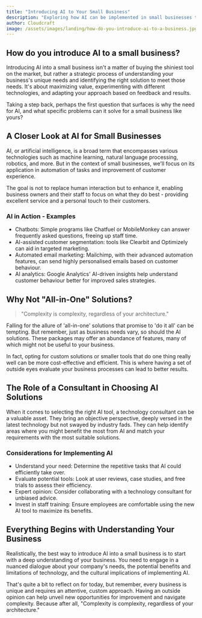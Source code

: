 ```yaml
---
title: "Introducing AI to Your Small Business"
description: "Exploring how AI can be implemented in small businesses to streamline processes and enhance customer experience."
author: Cloudcraft
image: /assets/images/landing/how-do-you-introduce-ai-to-a-business.jpg
---
```


## How do you introduce AI to a small business?

Introducing AI into a small business isn't a matter of buying the shiniest tool on the market, but rather a strategic process of understanding your business's unique needs and identifying the right solution to meet those needs. It's about maximizing value, experimenting with different technologies, and adapting your approach based on feedback and results.

Taking a step back, perhaps the first question that surfaces is why the need for AI, and what specific problems can it solve for a small business like yours?

<ServicesBlurb />

## A Closer Look at AI for Small Businesses

AI, or artificial intelligence, is a broad term that encompasses various technologies such as machine learning, natural language processing, robotics, and more. But in the context of small businesses, we'll focus on its application in automation of tasks and improvement of customer experience.

The goal is not to replace human interaction but to enhance it, enabling business owners and their staff to focus on what they do best - providing excellent service and a personal touch to their customers. 

### AI in Action - Examples

 * Chatbots: Simple programs like Chatfuel or MobileMonkey can answer frequently asked questions, freeing up staff time.
 * AI-assisted customer segmentation: tools like Clearbit and Optimizely can aid in targeted marketing.
 * Automated email marketing: Mailchimp, with their advanced automation features, can send highly personalised emails based on customer behaviour.
 * AI analytics: Google Analytics' AI-driven insights help understand customer behaviour better for improved sales strategies.

<GetStartedBlurb />

## Why Not "All-in-One" Solutions?

<blockquote>
 "Complexity is complexity, regardless of your architecture."
</blockquote>

Falling for the allure of 'all-in-one' solutions that promise to 'do it all' can be tempting. But remember, just as business needs vary, so should the AI solutions. These packages may offer an abundance of features, many of which might not be useful to your business.

In fact, opting for custom solutions or smaller tools that do one thing really well can be more cost-effective and efficient. This is where having a set of outside eyes evaluate your business processes can lead to better results.

## The Role of a Consultant in Choosing AI Solutions

When it comes to selecting the right AI tool, a technology consultant can be a valuable asset. They bring an objective perspective, deeply versed in the latest technology but not swayed by industry fads. They can help identify areas where you might benefit the most from AI and match your requirements with the most suitable solutions.

### Considerations for Implementing AI

 * Understand your need: Determine the repetitive tasks that AI could efficiently take over.
 * Evaluate potential tools: Look at user reviews, case studies, and free trials to assess their efficiency.
 * Expert opinion: Consider collaborating with a technology consultant for unbiased advice.
 * Invest in staff training: Ensure employees are comfortable using the new AI tool to maximize its benefits.

## Everything Begins with Understanding Your Business

Realistically, the best way to introduce AI into a small business is to start with a deep understanding of your business. You need to engage in a nuanced dialogue about your company's needs, the potential benefits and limitations of technology, and the cultural implications of implementing AI. 

That's quite a bit to reflect on for today, but remember, every business is unique and requires an attentive, custom approach. Having an outside opinion can help unveil new opportunities for improvement and navigate complexity. Because after all, "Complexity is complexity, regardless of your architecture."
